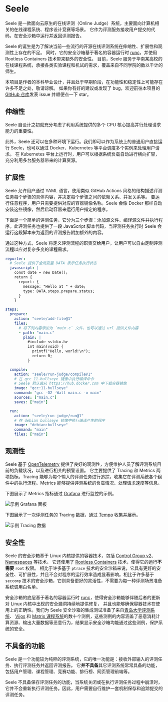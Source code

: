 # Seele

Seele 是一款面向云原生的在线评测（Online Judge）系统，主要面向计算机相关的在线课程系统、程序设计竞赛等场景。
它作为评测服务接收用户提交的代码，在安全沙箱中运行并返回评测报告。

Seele 的诞生是为了解决当前一些流行的开源在线评测系统在伸缩性、扩展性和观测性上存在的不足。
同时，它的安全沙箱基于著名的容器运行时 [runc](https://github.com/opencontainers/runc/)，并使用 Rootless Containers 技术带来额外的安全性。
目前，Seele 服务于华南某高校的在线课程系统，承接各类实验课程和机试的需求，覆盖来自不同学院的数以千计的师生。

本项目是作者的本科毕业设计，并且处于早期阶段，在功能性和稳定性上可能存在许多不足之处，敬请谅解。
如果你有好的建议或发现了 bug，欢迎前往本项目的 [GitHub 仓库](https://github.com/darkyzhou/seele)发表 issue 并顺便点一下 star。

## 伸缩性

Seele 自设计之初就充分考虑了利用系统提供的多个 CPU 核心提高并行处理请求能力的重要性。

此外，Seele 还可以在多种环境下运行。我们即可以作为系统上的普通用户直接运行 Seele，也可以通过 Docker、Kubernetes 等平台调度多个实例来处理用户请求。
在 Kubernetes 平台上运行时，用户可以根据系统负载自动进行横向扩容，充分利用多台服务器带来的计算资源。

## 扩展性

Seele 允许用户通过 YAML 语言，使用类似 GitHub Actions 风格的结构描述评测任务每个步骤的具体内容，并决定每个步骤之间的依赖关系、并发关系等。
要运行任意程序，用户只需要提供对应的容器镜像名称。Seele 会像 Docker 那样自动安装这些镜像，然后启动容器来运行用户指定的程序。

下面是一个简单的评测任务，它分为三个步骤：添加源文件、编译源文件并执行程序。此评测任务也提供了一段 JavaScript 脚本代码，当评测任务执行时 Seele
会运行这段脚本来为返回的评测报告附加额外的内容。

通过这种方式，Seele 将定义评测流程的职责交给用户，让用户可以自由定制评测流程以应对复杂多变的课程需求。

```yaml
reporter:
  # Seele 提供了全局变量 DATA 表示任务执行状态
  javascript: |
    const date = new Date();
    return {
      report: {
        message: "Hello at " + date;
        type: DATA.steps.prepare.status;
      }
    }

steps:
  prepare:
    action: "seele/add-file@1"
    files:
      # 将下列内容添加为 `main.c` 文件，也可以通过 url 提供文件内容
      - path: "main.c"
        plain: |
          #include <stdio.h>
          int main(void) {
            printf("Hello, world!\n");
            return 0;
          }

  compile:
    action: "seele/run-judge/compile@1"
    # 在 gcc 11-bullseye 镜像中执行编译命令
    # Seele 默认会从 https://hub.docker.com 中下载容器镜像
    image: "gcc:11-bullseye"
    command: "gcc -O2 -Wall main.c -o main"
    sources: ["main.c"]
    saves: ["main"]

  run:
    action: "seele/run-judge/run@1"
    # 在 debian bullseye 镜像中执行编译产生的程序
    image: "debian:bullseye"
    command: "main"
    files: ["main"]
```

## 观测性

Seele 基于 [OpenTelemetry](https://opentelemetry.io/) 提供了良好的观测性，方便维护人员了解评测系统目前的负载状况，以及进行相关的预警设置。
它主要提供了 Tracing 和 Metrics 两项指标。Tracing 能够为每个输入的评测任务进行追踪，收集它在评测系统各个组件中的执行流程。Metrics 能够提供评测系统的负载情况、处理请求速度等信息。

下图展示了 Metrics 指标通过 [Grafana](https://grafana.com/) 进行监控的示例。

![示例 Grafana 面板](/grafana.png)

下图展示了一次评测任务的 Tracing 数据，通过 [Tempo](https://grafana.com/oss/tempo/) 收集并展示。

![示例 Tracing 数据](/tempo.png)

## 安全性

Seele 的安全沙箱基于 Linux 内核提供的容器技术，包括 [Control Group v2](https://www.kernel.org/doc/html/latest/admin-guide/cgroup-v2.html)、[Namespaces](https://www.kernel.org/doc/html/latest/admin-guide/namespaces/index.html) 等技术。
它还使用了 [Rootless Containers](https://rootlesscontaine.rs/) 技术，使得它的运行**不需要** `root` 权限。
相比于许多基于 `ptrace` 技术的安全沙箱来说，它具有更好的安全性、可扩展性，并且不会对程序的运行效率造成显著影响。相比于许多基于 `seccomp` 技术的安全沙箱，它则具备更好的灵活性，不需要为每一种评测场景准备系统调用白名单。

安全沙箱的底层基于著名的容器运行时 [runc](https://github.com/opencontainers/runc/)，使得安全沙箱能够伴随后者的更新对 Linux 内核中出现的安全漏洞持续地提供修复，
并且也能够确保容器技术在使用上的正确性。我们为 Seele 安全沙箱的集成测试准备了来自[青岛大学评测系统](https://github.com/QingdaoU/Judger)、
[Vijos](https://github.com/vijos/malicious-code) 和 [Matrix 课程系统](https://matrix.sysu.edu.cn/about)的数十个测例，这些测例的内容涵盖了恶意消耗计算资源、输出大量数据等恶意行为，结果显示安全沙箱均能通过这些测例，保护系统的安全。

## 不具备的功能

Seele 是一个功能较为纯粹的评测系统，它的唯一功能是：接收外部输入的评测任务、执行评测任务并返回评测报告。
它**并不具备**其它评测系统常常具备的功能，包括用户管理、课程管理、竞赛功能、排行榜、网页管理前端等。

Seele 不具备保存评测任务的功能，当系统关闭或在执行评测任务过程中崩溃时，它并不会重新执行评测任务。因此，用户需要自行维护一套机制保存和追踪提交的评测任务。
